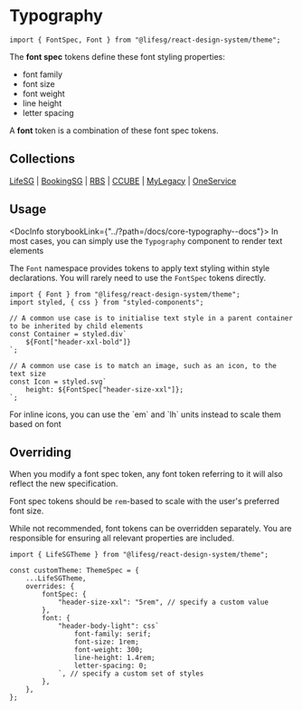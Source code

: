 
<Meta title="Foundations/Typography/Introduction" />

# Typography

```tsx
import { FontSpec, Font } from "@lifesg/react-design-system/theme";
```

The **font spec** tokens define these font styling properties:

-   font family
-   font size
-   font weight
-   line height
-   letter spacing

A **font** token is a combination of these font spec tokens.

## Collections

[LifeSG](/docs/foundations-typography-lifesg--docs) |
[BookingSG](/docs/foundations-typography-bookingsg--docs) |
[RBS](/docs/foundations-typography-rbs--docs) |
[CCUBE](/docs/foundations-typography-ccube--docs) |
[MyLegacy](/docs/foundations-typography-mylegacy--docs) |
[OneService](/docs/foundations-typography-oneservice--docs)

## Usage

<DocInfo storybookLink={"../?path=/docs/core-typography--docs"}>
    In most cases, you can simply use the `Typography` component to render text
    elements
</DocInfo>

The `Font` namespace provides tokens to apply text styling within style
declarations. You will rarely need to use the `FontSpec` tokens directly.

```tsx
import { Font } from "@lifesg/react-design-system/theme";
import styled, { css } from "styled-components";

// A common use case is to initialise text style in a parent container to be inherited by child elements
const Container = styled.div`
    ${Font["header-xxl-bold"]}
`;

// A common use case is to match an image, such as an icon, to the text size
const Icon = styled.svg`
    height: ${FontSpec["header-size-xxl"]};
`;
```

<DocNote>
    For inline icons, you can use the `em` and `lh` units instead to scale them
    based on font
</DocNote>

## Overriding

When you modify a font spec token, any font token referring to it will also
reflect the new specification.

Font spec tokens should be `rem`-based to scale with the user's preferred font size.

While not recommended, font tokens can be overridden separately. You are
responsible for ensuring all relevant properties are included.

```tsx
import { LifeSGTheme } from "@lifesg/react-design-system/theme";

const customTheme: ThemeSpec = {
    ...LifeSGTheme,
    overrides: {
        fontSpec: {
            "header-size-xxl": "5rem", // specify a custom value
        },
        font: {
            "header-body-light": css`
                font-family: serif;
                font-size: 1rem;
                font-weight: 300;
                line-height: 1.4rem;
                letter-spacing: 0;
            `, // specify a custom set of styles
        },
    },
};
```
